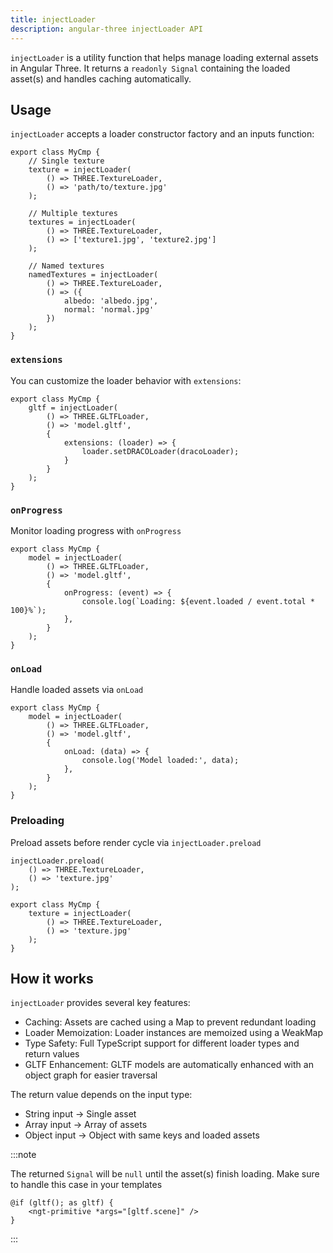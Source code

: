 ```yaml
---
title: injectLoader
description: angular-three injectLoader API
---
```


`injectLoader` is a utility function that helps manage loading external assets in Angular Three. It returns a `readonly Signal` containing the loaded asset(s) and handles caching automatically.

## Usage

`injectLoader` accepts a loader constructor factory and an inputs function:

```angular-ts
export class MyCmp {
    // Single texture
    texture = injectLoader(
        () => THREE.TextureLoader,
        () => 'path/to/texture.jpg'
    );

    // Multiple textures
    textures = injectLoader(
        () => THREE.TextureLoader,
        () => ['texture1.jpg', 'texture2.jpg']
    );

    // Named textures
    namedTextures = injectLoader(
        () => THREE.TextureLoader,
        () => ({
            albedo: 'albedo.jpg',
            normal: 'normal.jpg'
        })
    );
}
```

### `extensions`

You can customize the loader behavior with `extensions`:

```angular-ts
export class MyCmp {
    gltf = injectLoader(
        () => THREE.GLTFLoader,
        () => 'model.gltf',
        {
            extensions: (loader) => {
                loader.setDRACOLoader(dracoLoader);
            }
        }
    );
}
```

### `onProgress`

Monitor loading progress with `onProgress`

```angular-ts
export class MyCmp {
    model = injectLoader(
        () => THREE.GLTFLoader,
        () => 'model.gltf',
        {
            onProgress: (event) => {
                console.log(`Loading: ${event.loaded / event.total * 100}%`);
            },
        }
    );
}
```

### `onLoad`

Handle loaded assets via `onLoad`

```angular-ts
export class MyCmp {
    model = injectLoader(
        () => THREE.GLTFLoader,
        () => 'model.gltf',
        {
            onLoad: (data) => {
                console.log('Model loaded:', data);
            },
        }
    );
}
```

### Preloading

Preload assets before render cycle via `injectLoader.preload`

```angular-ts
injectLoader.preload(
    () => THREE.TextureLoader,
    () => 'texture.jpg'
);

export class MyCmp {
    texture = injectLoader(
        () => THREE.TextureLoader,
        () => 'texture.jpg'
    );
}
```

## How it works

`injectLoader` provides several key features:

- Caching: Assets are cached using a Map to prevent redundant loading
- Loader Memoization: Loader instances are memoized using a WeakMap
- Type Safety: Full TypeScript support for different loader types and return values
- GLTF Enhancement: GLTF models are automatically enhanced with an object graph for easier traversal

The return value depends on the input type:

- String input → Single asset
- Array input → Array of assets
- Object input → Object with same keys and loaded assets

:::note

The returned `Signal` will be `null` until the asset(s) finish loading. Make sure to handle this case in your templates

```angular-html
@if (gltf(); as gltf) {
    <ngt-primitive *args="[gltf.scene]" />
}
```

:::
